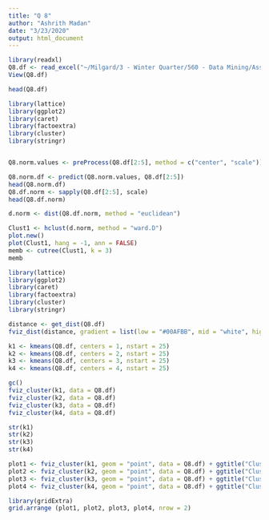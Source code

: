 ---
title: "Q 8"
author: "Ashrith Madan"
date: "3/23/2020"
output: html_document
---
```{r}
library(readxl)
Q8.df <- read_excel("~/Milgard/3 - Winter Quarter/560 - Data Mining/Assignments/Final  Exam/Q8.xlsx")
View(Q8.df)

head(Q8.df)
```

```{r}
library(lattice)
library(ggplot2)
library(caret)
library(factoextra)
library(cluster)
library(stringr)


Q8.norm.values <- preProcess(Q8.df[2:5], method = c("center", "scale"))

Q8.norm.df <- predict(Q8.norm.values, Q8.df[2:5])
head(Q8.norm.df)
Q8.df.norm <- sapply(Q8.df[2:5], scale)
head(Q8.df.norm)

d.norm <- dist(Q8.df.norm, method = "euclidean")

Clust1 <- hclust(d.norm, method = "ward.D")
plot.new()
plot(Clust1, hang = -1, ann = FALSE)
memb <- cutree(Clust1, k = 3)
memb

```

```{r}
library(lattice)
library(ggplot2)
library(caret)
library(factoextra)
library(cluster)
library(stringr)

distance <- get_dist(Q8.df)
fviz_dist(distance, gradient = list(low = "#00AFBB", mid = "white", high = "#FC4E07"))

k1 <- kmeans(Q8.df, centers = 1, nstart = 25)
k2 <- kmeans(Q8.df, centers = 2, nstart = 25)
k3 <- kmeans(Q8.df, centers = 3, nstart = 25)
k4 <- kmeans(Q8.df, centers = 4, nstart = 25)

gc()
fviz_cluster(k1, data = Q8.df)
fviz_cluster(k2, data = Q8.df)
fviz_cluster(k3, data = Q8.df)
fviz_cluster(k4, data = Q8.df)

str(k1)
str(k2)
str(k3)
str(k4)

plot1 <- fviz_cluster(k1, geom = "point", data = Q8.df) + ggtitle("Cluster 1")
plot2 <- fviz_cluster(k2, geom = "point", data = Q8.df) + ggtitle("Cluster 2")
plot3 <- fviz_cluster(k3, geom = "point", data = Q8.df) + ggtitle("Cluster 3")
plot4 <- fviz_cluster(k4, geom = "point", data = Q8.df) + ggtitle("Cluster 4")

library(gridExtra)
grid.arrange (plot1, plot2, plot3, plot4, nrow = 2)
```

